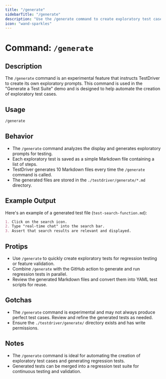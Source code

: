 ```yaml
---
title: "/generate"
sidebarTitle: "/generate"
description: "Use the /generate command to create exploratory test cases automatically."
icon: "wand-sparkles"
---
```


# Command: `/generate`

## Description
The `/generate` command is an experimental feature that instructs TestDriver to create its own exploratory prompts. This command is used in the "Generate a Test Suite" demo and is designed to help automate the creation of exploratory test cases.

## Usage
```bash
/generate
```

## Behavior
- The `/generate` command analyzes the display and generates exploratory prompts for testing.
- Each exploratory test is saved as a simple Markdown file containing a list of steps.
- TestDriver generates 10 Markdown files every time the `/generate` command is called.
- The generated files are stored in the `./testdriver/generate/*.md` directory.

## Example Output
Here's an example of a generated test file (`test-search-function.md`):
```markdown
1. Click on the search icon.
2. Type "real-time chat" into the search bar.
3. Assert that search results are relevant and displayed.
```

## Protips
- Use `/generate` to quickly create exploratory tests for regression testing or feature validation.
- Combine `/generate` with the GitHub action to generate and run regression tests in parallel.
- Review the generated Markdown files and convert them into YAML test scripts for reuse.

## Gotchas
- The `/generate` command is experimental and may not always produce perfect test cases. Review and refine the generated tests as needed.
- Ensure the `./testdriver/generate/` directory exists and has write permissions.

## Notes
- The `/generate` command is ideal for automating the creation of exploratory test cases and generating regression tests.
- Generated tests can be merged into a regression test suite for continuous testing and validation.
```
